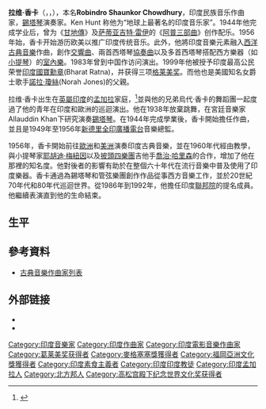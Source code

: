{{noteTA
|1=zh-hans:诺拉·琼斯;zh-hk:諾拉·鐘斯;zh-tw:諾拉·瓊絲;
}}
{{藝人
| Name                = 拉维·香卡
| Img                 = Dia5275 Ravi Shankar.jpg
| Img_alt             = 
| Img_capt            = 
| Background          = non_vocal_instrumentalist
| birth_date          = {{birth date|1920|04|07}}
| birth_place         = {{flagicon|印度|British}}[[英屬印度|英屬印度]][[阿格拉和奥德联合省|联合省]][[瓦拉納西|瓦拉納西]]
| death_date          = {{death date and age|2012|12|11|1920|04|07}}
| death_place         = {{USA}}[[加利福尼亚州|加州]][[聖地牙哥|聖地牙哥]]
| Instrument          = [[锡塔琴|锡塔琴]]
| Genre               = [[印度斯坦古典音乐|印度斯坦古典音乐]]
| Years_active        = 1939–2012
| Label               =
| Associated_acts     = 
| URL                 = [http://www.ravishankar.org/ Ravi Shankar]
}}
'''拉维·香卡'''（{{lang-bn|'''রবি শংকর'''}}，{{lang-en|'''Ravi Shankar'''}}，{{bd|1920年|4月7日|2012年|12月11日|catIdx=Shankar}}），本名'''Robindro Shaunkor Chowdhury'''，印度民族音乐作曲家，[[錫塔琴|錫塔琴]]演奏家。Ken Hunt 称他为“地球上最著名的印度音乐家”。1944年他完成学业后，曾为《[[甘地傳|甘地傳]]》及[[萨蒂亚吉特·雷伊|萨蒂亚吉特·雷伊]]的《[[阿普三部曲|阿普三部曲]]》创作配乐。1956年始，香卡开始游历欧美以推广印度传统音乐。此外，他將印度音樂元素融入[[西洋古典音樂|西洋古典音樂]]作曲，創作[[交響曲|交響曲]]、兩首西塔琴[[協奏曲|協奏曲]]以及多首西塔琴搭配西方樂器（如[[小提琴|小提琴]]）的[[室內樂|室內樂]]。1983年曾到中国作访问演出。1999年他被授予印度最高公民荣誉[[印度國寶勳章|印度國寶勳章]](Bharat Ratna)，并获得三项[[格莱美奖|格莱美奖]]。而他也是美國知名女爵士歌手[[諾拉·瓊絲|諾拉·瓊絲]](Norah Jones)的父親。

拉维·香卡出生在[[英屬印度|英屬印度]]的[[孟加拉|孟加拉]]家庭，<ref>{{cite web|title=Pandit Ravi Shankar|url=http://www.culturalindia.net/indian-music/classical-singers/ravi-shankar.html|website=Cultural India|accessdate=2015-05-15|archive-date=2015-04-10|archive-url=https://web.archive.org/web/20150410124256/http://www.culturalindia.net/indian-music/classical-singers/ravi-shankar.html|dead-url=yes}}</ref>並與他的兄弟烏代·香卡的舞蹈團一起度過了他的青年在印度和歐洲的巡迴演出。他在1938年放棄跳舞，在宮廷音樂家Allauddin Khan下研究演奏[[錫塔琴|錫塔琴]]。在1944年完成學業後，香卡開始擔任作曲，並且是1949年至1956年[[新德里|新德里]][[全印廣播電台|全印廣播電台]]音樂總監。

1956年，香卡開始前往[[歐洲|歐洲]]和[[美洲|美洲]]演奏印度古典音樂，並在1960年代經由教學，與小提琴家[[耶胡迪·梅紐因|耶胡迪·梅紐因]]以及[[披頭四樂團|披頭四樂團]]吉他手[[喬治·哈里森|喬治·哈里森]]的合作，增加了他在那裡的知名度。他對後者的影響有助於在整個六十年代在流行音樂中普及使用了印度樂器。香卡通過為錫塔琴和管弦樂團創作作品從事西方音樂工作，並於20世紀70年代和80年代巡迴世界。從1986年到1992年，他擔任印度[[聯邦院_(印度)|聯邦院]]的提名成員。他繼續表演直到他的生命結束。

==生平==
==參考資料==
{{reflist}}
* [[古典音樂作曲家列表|古典音樂作曲家列表]]

== 外部链接 ==
{{Portal box|印度|古典音乐}}
{{Commons+cat|Ravi Shankar}}
{{Wikiquote|en:Ravi Shankar|拉维·香卡{{en icon}}}}
* {{cite web|url=http://www.ravishankar.org/|title=Ravi Shankar|publisher=官方网站|accessdate=2009-12-05|archive-date=2011-02-26|archive-url=https://web.archive.org/web/20110226102614/http://ravishankar.org/|dead-url=no}}
* {{allmusicguide|id=11:hifexqw5ld0e|label=拉姆·纳拉扬}}
{{胡士托音樂節}}
{{高松宫殿下纪念世界文化奖获得者|music}}
{{Authority control}}
{{DEFAULTSORT:Shankar, Ravi}}
[[Category:印度音樂家|Category:印度音樂家]]
[[Category:印度作曲家|Category:印度作曲家]]
[[Category:印度電影音樂作曲家|Category:印度電影音樂作曲家]]
[[Category:葛莱美奖获得者|Category:葛莱美奖获得者]]
[[Category:麥格塞塞獎獲得者|Category:麥格塞塞獎獲得者]]
[[Category:福岡亞洲文化獎獲得者|Category:福岡亞洲文化獎獲得者]]
[[Category:印度素食主義者|Category:印度素食主義者]]
[[Category:印度印度教徒|Category:印度印度教徒]]
[[Category:印度孟加拉人|Category:印度孟加拉人]]
[[Category:北方邦人|Category:北方邦人]]
[[Category:高松宫殿下纪念世界文化奖获得者|Category:高松宫殿下纪念世界文化奖获得者]]
